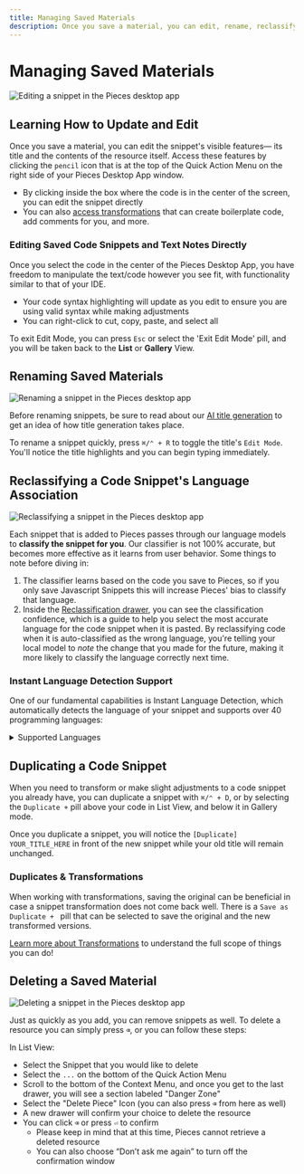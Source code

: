 ```yaml
---
title: Managing Saved Materials
description: Once you save a material, you can edit, rename, reclassify, and modify metadata to adjust it over time so you stay organized.
---
```


# Managing Saved Materials

![Editing a snippet in the Pieces desktop app](https://storage.googleapis.com/pieces_static_resources/pfd_wiki/EDIT_SNIPPET_PFD.gif)

## Learning How to Update and Edit
Once you save a material, you can edit the snippet's visible features— its title and the contents of the resource itself. Access these features by clicking the ` pencil ` icon that is at the top of the Quick Action Menu on the right side of your Pieces Desktop App window.

- By clicking inside the box where the code is in the center of the screen, you can edit the snippet directly
- You can also [access transformations](/features/transforming-snippets) that can create boilerplate code, add comments for you, and more.

### Editing Saved Code Snippets and Text Notes Directly
Once you select the code in the center of the Pieces Desktop App, you have freedom to manipulate the text/code however you see fit, with functionality similar to that of your IDE.

- Your code syntax highlighting will update as you edit to ensure you are using valid syntax while making adjustments
- You can right-click to cut, copy, paste, and select all

To exit Edit Mode, you can press ` Esc ` or select the 'Exit Edit Mode' pill, and you will be taken back to the **List** or **Gallery** View.

## Renaming Saved Materials

![Renaming a snippet in the Pieces desktop app](https://storage.googleapis.com/pieces_static_resources/pfd_wiki/RENAME_SNIPPET.gif)

Before renaming snippets, be sure to read about our [AI title generation](/features/auto-enrichment) to get an idea of how title generation takes place.

To rename a snippet quickly, press ` ⌘/⌃ + R ` to toggle the title's ` Edit Mode `. You'll notice the title highlights and you can begin typing immediately.

## Reclassifying a Code Snippet's Language Association

![Reclassifying a snippet in the Pieces desktop app](https://storage.googleapis.com/pieces_static_resources/pfd_wiki/RECLASSIFY_IN_PFD.gif)

Each snippet that is added to Pieces passes through our language models to **classify the snippet for you**. Our classifier is not 100% accurate, but becomes more effective as it learns from user behavior. Some things to note before diving in:

1. The classifier learns based on the code you save to Pieces, so if you only save Javascript Snippets this will increase Pieces' bias to classify that language.
2. Inside the [Reclassification drawer](/features/managing-saved-materials#reclassifying-a-code-snippets-language-association), you can see the classification confidence, which is a guide to help you select the most accurate language for the code snippet when it is pasted. By reclassifying code when it is auto-classified as the wrong language, you're telling your local model to _note_ the change that you made for the future, making it more likely to classify the language correctly next time.

### Instant Language Detection Support
One of our fundamental capabilities is Instant Language Detection, which automatically detects the language of your snippet and supports over 40 programming languages:

<details>
  <summary>Supported Languages</summary>
    - Batchfile
    - C
    - Clojure
    - C#
    - C++
    - CoffeeScript
    - CSS
    - Dart
    - Erlang
    - Emacs Lisp
    - Elixir
    - Go
    - Groovy
    - Haskell
    - HTML
    - Java
    - JavaScript
    - JSON
    - Kotlin
    - Lua
    - Markdown
    - Matlab
    - Objective-C
    - Perl
    - PHP
    - PowerShell
    - Python
    - R
    - Ruby
    - Rust
    - Scala
    - Shell
    - SQL
    - Swift
    - TeX
    - Text
    - TOML
    - TypeScript
    - XML
    - YAML
</details>

## Duplicating a Code Snippet

When you need to transform or make slight adjustments to a code snippet you already have, you can duplicate a snippet with ` ⌘/⌃ + D `, or by selecting the ` Duplicate + ` pill above your code in List View, and below it in Gallery mode.

Once you duplicate a snippet, you will notice the `[Duplicate] YOUR_TITLE_HERE` in front of the new snippet while your old title will remain unchanged.

### Duplicates & Transformations

When working with transformations, saving the original can be beneficial in case a snippet transformation does not come back well. There is a `Save as Duplicate + ` pill that can be selected to save the original and the new transformed versions.

[Learn more about Transformations](/features/transforming-snippets) to understand the full scope of things you can do!

## Deleting a Saved Material

![Deleting a snippet in the Pieces desktop app](https://storage.googleapis.com/pieces_static_resources/pfd_wiki/DELETE_SNIPPET.gif)

Just as quickly as you add, you can remove snippets as well. To delete a resource you can simply press ` ⌫ `, or you can follow these steps:

In List View:
- Select the Snippet that you would like to delete
- Select the ` ... ` on the bottom of the Quick Action Menu
- Scroll to the bottom of the Context Menu, and once you get to the last drawer, you will see a section labeled "Danger Zone"
- Select the "Delete Piece" Icon (you can also press ` ⌫ ` from here as well)
- A new drawer will confirm your choice to delete the resource
- You can click ` ⌫ ` or press ` ⏎ ` to confirm
    - Please keep in mind that at this time, Pieces cannot retrieve a deleted resource
    - You can also choose “Don’t ask me again” to turn off the confirmation window
